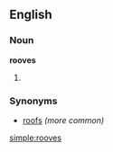 ==English==

===Noun===
'''rooves'''
#{{plural of|[[roof]]}}

===Synonyms===
*[[roofs]] ''(more common)''

[[simple:rooves]]